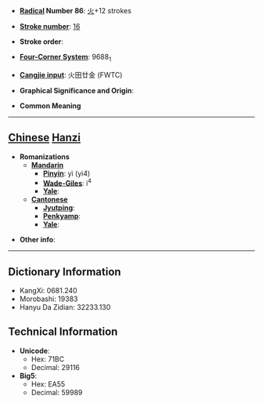* '''[[Wiktionary:Chinese radical index| Radical]] Number 86''': [[Wiktionary:Chinese radical index 火|火]]+12 strokes

* '''[[Wiktionary:Chinese total strokes index|Stroke number]]''': [[Wiktionary:Chinese total strokes index 16|16]]

* '''Stroke order''': 

* '''[[Wiktionary:Chinese four corner index|Four-Corner System]]''': 9688<sub>1</sub>

* '''[[Wiktionary:Chinese Cangjie index|Cangjie input]]''': 火田廿金 (FWTC)

* '''Graphical Significance and Origin''': 

* '''Common Meaning'''

----

== [[Chinese]] [[Hanzi]] ==

* '''Romanizations'''
** '''[[Mandarin]]'''
*** '''[[Pinyin]]''': yì (yi4)
*** '''[[Wade-Giles]]''': i<sup>4</sup>
*** '''[[Yale]]''': 
** '''[[Cantonese]]'''
*** '''[[Jyutping]]''':
*** '''[[Penkyamp]]''': 
*** '''[[Yale]]''': 

* '''Other info''': 

----

== Dictionary Information ==

* KangXi: 0681.240
* Morobashi: 19383
* Hanyu Da Zidian: 32233.130

== Technical Information ==

* '''Unicode''':
** Hex: 71BC
** Decimal: 29116
* '''Big5''':
** Hex: EA55
** Decimal: 59989